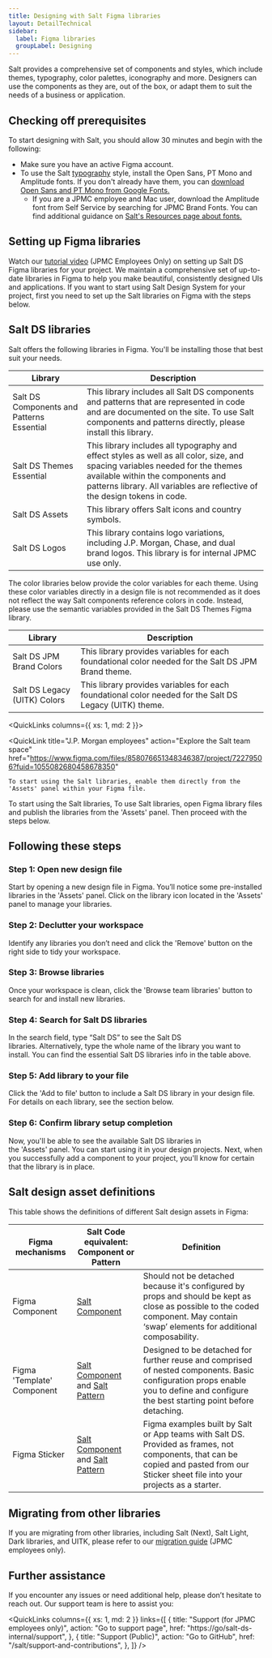 ```yaml
---
title: Designing with Salt Figma libraries
layout: DetailTechnical
sidebar:
  label: Figma libraries
  groupLabel: Designing
---
```


Salt provides a comprehensive set of components and styles, which include themes, typography, color palettes, iconography and more. Designers can use the components as they are, out of the box, or adapt them to suit the needs of a business or application.

## Checking off prerequisites

To start designing with Salt, you should allow 30 minutes and begin with the following:

- Make sure you have an active Figma account.
- To use the Salt [typography](https://www.saltdesignsystem.com/salt/foundations/typography) style, install the Open Sans, PT Mono and Amplitude fonts. If you don't already have them, you can [download Open Sans and PT Mono from Google Fonts.](https://fonts.google.com/share?selection.family=Open+Sans:ital,wght@0,300;0,400;0,500;0,600;0,700;0,800;1,300;1,400;1,500;1,600;1,700;1,800|PT+Mono)
  - If you are a JPMC employee and Mac user, download the Amplitude font from Self Service by searching for JPMC Brand Fonts. You can find additional guidance on [Salt's Resources page about fonts.](https://go/salt-ds/resources/index)

## Setting up Figma libraries

Watch our [tutorial video](https://go/salt-ds/content/insights/tutorials/20250109-saltds-figma-getting-started) (JPMC Employees Only) on setting up Salt DS Figma libraries for your project.
We maintain a comprehensive set of up-to-date libraries in Figma to help you make beautiful, consistently designed UIs and applications. If you want to start using Salt Design System for your project, first you need to set up the Salt libraries on Figma with the steps below.

## Salt DS libraries

Salt offers the following libraries in Figma. You'll be installing those that best suit your needs.

| Library                         | Description                                                                                                                                                                                                                                     |
| ------------------------------- | ----------------------------------------------------------------------------------------------------------------------------------------------------------------------------------------------------------------------------------------------- |
| Salt DS Components and Patterns <Tag>Essential</Tag> | This library includes all Salt DS components and patterns that are represented in code and are documented on the site. To use Salt components and patterns directly, please install this library.                                               |
| Salt DS Themes <Tag>Essential</Tag>                   | This library includes all typography and effect styles as well as all color, size, and spacing variables needed for the themes available within the components and patterns library. All variables are reflective of the design tokens in code. |
| Salt DS Assets                  | This library offers Salt icons and country symbols.                                                                                                                                                                                             |
| Salt DS Logos                   | This library contains logo variations, including J.P. Morgan, Chase, and dual brand logos. This library is for internal JPMC use only.                                                                                                          |

<Callout status="warning" title="Salt DS JPM Brand Colors, Legacy (UITK) Colors libraries">
The color libraries below provide the color variables for each theme. Using these color variables directly in a design file is not recommended as it does not reflect the way Salt components reference colors in code. 
Instead, please use the semantic variables provided in the Salt DS Themes Figma library.
</Callout>

| Library                         | Description                                                                                                                                                                                                                                     |
| ------------------------------- | ----------------------------------------------------------------------------------------------------------------------------------------------------------------------------------------------------------------------------------------------- |
| Salt DS JPM Brand Colors        | This library provides variables for each foundational color needed for the Salt DS JPM Brand theme.                                                                                                                                             |
| Salt DS Legacy (UITK) Colors    | This library provides variables for each foundational color needed for the Salt DS Legacy (UITK) theme.                                                                                                                                         |

<QuickLinks columns={{ xs: 1, md: 2 }}>

  <QuickLink
    title="J.P. Morgan employees"
    action="Explore the Salt team space"
    href="https://www.figma.com/files/858076651348346387/project/72279506?fuid=1055082680458678350"
  >
    To start using the Salt libraries, enable them directly from the 'Assets' panel within your Figma file.
  </QuickLink>
  <QuickLink
    title="Community users"
    action="Explore the Community"
    href="https://www.figma.com/@jpmorgan_salt"
  >
    To start using the Salt libraries,  To use Salt libraries, open Figma library files and publish the libraries from the 'Assets' panel. Then proceed with the steps below.
  </QuickLink>
</QuickLinks>

## Following these steps
### Step 1: Open new design file
Start by opening a new design file in Figma. You’ll notice some pre-installed libraries in the 'Assets' panel. Click on the library icon located in the 'Assets' panel to manage your libraries.
<Diagram
  src="/img/design-getting-started/get-started-step1.png"
  srcDark="/img/design-getting-started/get-started-step1-dark.png"
  alt="Screenshot of navigating to Figma assets panel"
  border
  background="secondary"
/>

### Step 2: Declutter your workspace
Identify any libraries you don’t need and click the 'Remove' button on the right side to tidy your workspace.
<Diagram
  src="/img/design-getting-started/get-started-step2.png"
  srcDark="/img/design-getting-started/get-started-step2-dark.png"
  alt="Screenshot of decluttering workspace"
  border
  background="secondary"
/>

### Step 3: Browse libraries
Once your workspace is clean, click the 'Browse team libraries' button to search for and install new libraries.
<Diagram
  src="/img/design-getting-started/get-started-step3.png"
  srcDark="/img/design-getting-started/get-started-step3-dark.png"
  alt="Screenshot of clicking Browse team libraries button"
  border
  background="secondary"
/>

### Step 4: Search for Salt DS libraries
In the search field, type “Salt DS” to see the Salt DS libraries. Alternatively, type the whole name of the library you want to install. You can find the essential Salt DS libraries info in the table above.
<Diagram
  src="/img/design-getting-started/get-started-step4.png"
  srcDark="/img/design-getting-started/get-started-step4-dark.png"
  alt="Screenshot of searching Sald DS libraries"
  border
  background="secondary"
/>

### Step 5: Add library to your file
Click the 'Add to file' button to include a Salt DS library in your design file. For details on each library, see the section below.
<Diagram
  src="/img/design-getting-started/get-started-step5.png"
  srcDark="/img/design-getting-started/get-started-step5-dark.png"
  alt="Screenshot of clicking Add to file button"
  border
  background="secondary"
/>

### Step 6: Confirm library setup completion
Now, you'll be able to see the available Salt DS libraries in the 'Assets' panel. You can start using it in your design projects. Next, when you successfully add a component to your project, you'll know for certain that the library is in place.
<Diagram
  src="/img/design-getting-started/get-started-step6.png"
  srcDark="/img/design-getting-started/get-started-step6-dark.png"
  alt="Screenshot of Sald DS components and Patterns library has been installed on assets panel"
  border
  background="secondary"
/>

## Salt design asset definitions

This table shows the definitions of different Salt design assets in Figma:

| Figma mechanisms           | Salt Code equivalent: Component or Pattern                                          | Definition                                                                                                                                                                                                         |
| -------------------------- | ----------------------------------------------------------------------------------- | ------------------------------------------------------------------------------------------------------------------------------------------------------------------------------------------------------------------ |
| Figma Component            | [Salt Component](/salt/components/index/)                                           | Should not be detached because it's configured by props and should be kept as close as possible to the coded component. May contain ‘swap’ elements for additional composability.                                  |
| Figma 'Template' Component | [Salt Component](/salt/components/index/) and [Salt Pattern](/salt/patterns/index/) | Designed to be detached for further reuse and comprised of nested components. Basic configuration props enable you to define and configure the best starting point before detaching.                               |
| Figma Sticker              | [Salt Component](/salt/components/index/) and [Salt Pattern](/salt/patterns/index/) | Figma examples built by Salt or App teams with Salt DS. Provided as frames, not components, that can be copied and pasted from our Sticker sheet file into your projects as a starter.                             |

## Migrating from other libraries

If you are migrating from other libraries, including Salt (Next), Salt Light, Dark libraries, and UITK, please refer to our [migration guide](https://go/salt-ds-internal/product/migration-strategies/salt-ds-figma-libraries/index) (JPMC employees only).


## Further assistance

If you encounter any issues or need additional help, please don’t hesitate to reach out. Our support team is here to assist you:

<QuickLinks
  columns={{ xs: 1, md: 2 }}
  links={[
    {
      title: "Support (for JPMC employees only)",
      action: "Go to support page",
      href: "https://go/salt-ds-internal/support",
    },
    {
      title: "Support (Public)",
      action: "Go to GitHub",
      href: "/salt/support-and-contributions",
    },
  ]}
/>
